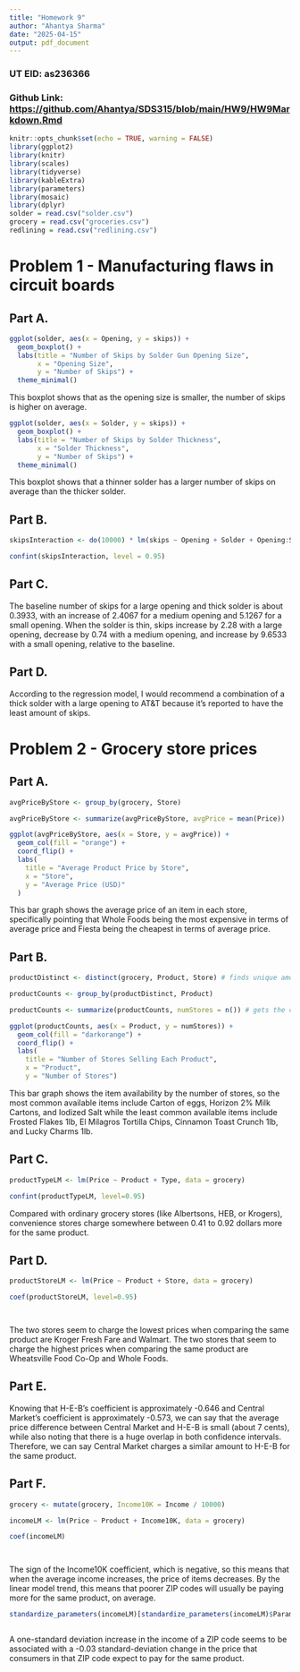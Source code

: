 ```yaml
---
title: "Homework 9"
author: "Ahantya Sharma"
date: "2025-04-15"
output: pdf_document
---
```


### UT EID: as236366

### Github Link: <https://github.com/Ahantya/SDS315/blob/main/HW9/HW9Markdown.Rmd>

```r
knitr::opts_chunk$set(echo = TRUE, warning = FALSE)
library(ggplot2)
library(knitr)
library(scales)
library(tidyverse)
library(kableExtra)
library(parameters)
library(mosaic)
library(dplyr)
solder = read.csv("solder.csv")
grocery = read.csv("groceries.csv")
redlining = read.csv("redlining.csv")
```

# Problem 1 - Manufacturing flaws in circuit boards

## Part A. 

```r

ggplot(solder, aes(x = Opening, y = skips)) +
  geom_boxplot() +
  labs(title = "Number of Skips by Solder Gun Opening Size",
       x = "Opening Size",
       y = "Number of Skips") +
  theme_minimal()


```

This boxplot shows that as the opening size is smaller, the number of skips is higher on average. 

```r

ggplot(solder, aes(x = Solder, y = skips)) +
  geom_boxplot() +
  labs(title = "Number of Skips by Solder Thickness",
       x = "Solder Thickness",
       y = "Number of Skips") +
  theme_minimal()


```

This boxplot shows that a thinner solder has a larger number of skips on average than the thicker solder. 

## Part B.

```r


skipsInteraction <- do(10000) * lm(skips ~ Opening + Solder + Opening:Solder, data = resample(solder))

confint(skipsInteraction, level = 0.95)

```

## Part C.

The baseline number of skips for a large opening and thick solder is about 0.3933, with an increase of 2.4067 for a medium opening and 5.1267 for a small opening. When the solder is thin, skips increase by 2.28 with a large opening, decrease by 0.74 with a medium opening, and increase by 9.6533 with a small opening, relative to the baseline.

## Part D.
According to the regression model, I would recommend a combination of a thick solder with a large opening to AT&T because it's reported to have the least amount of skips. 


# Problem 2 - Grocery store prices

## Part A. 

```r

avgPriceByStore <- group_by(grocery, Store)

avgPriceByStore <- summarize(avgPriceByStore, avgPrice = mean(Price))

ggplot(avgPriceByStore, aes(x = Store, y = avgPrice)) +
  geom_col(fill = "orange") +
  coord_flip() +
  labs(
    title = "Average Product Price by Store",
    x = "Store",
    y = "Average Price (USD)"
  )

```
This bar graph shows the average price of an item in each store, specifically pointing that Whole Foods being the most expensive in terms of average price and Fiesta being the cheapest in terms of average price. 

## Part B. 

```r

productDistinct <- distinct(grocery, Product, Store) # finds unique amount of products 

productCounts <- group_by(productDistinct, Product)

productCounts <- summarize(productCounts, numStores = n()) # gets the count for each product

ggplot(productCounts, aes(x = Product, y = numStores)) +
  geom_col(fill = "darkorange") +
  coord_flip() +
  labs(
    title = "Number of Stores Selling Each Product",
    x = "Product",
    y = "Number of Stores") 

```
This bar graph shows the item availability by the number of stores, so the most common available items include Carton of eggs, Horizon 2% Milk Cartons, and Iodized Salt while the least common available items include Frosted Flakes 1lb, El Milagros Tortilla Chips, Cinnamon Toast Crunch 1lb, and Lucky Charms 1lb. 

## Part C. 

```r
productTypeLM <- lm(Price ~ Product + Type, data = grocery)

confint(productTypeLM, level=0.95)

```

Compared with ordinary grocery stores (like Albertsons, HEB, or Krogers), convenience stores charge somewhere between 0.41 to 0.92 dollars more for the same product. 

## Part D. 

```r

productStoreLM <- lm(Price ~ Product + Store, data = grocery)

coef(productStoreLM, level=0.95)




```

The two stores seem to charge the lowest prices when comparing the same product are Kroger Fresh Fare and Walmart. The two stores that seem to charge the highest prices when comparing the same product are Wheatsville Food Co-Op and Whole Foods.  

## Part E. 

Knowing that H-E-B's coefficient is approximately -0.646 and Central Market's coefficient is approximately -0.573, we can say that the average price difference between Central Market and H-E-B is small (about 7 cents), while also noting that there is a huge overlap in both confidence intervals. Therefore, we can say Central Market charges a similar amount to H-E-B for the same product.

## Part F. 

```r

grocery <- mutate(grocery, Income10K = Income / 10000)

incomeLM <- lm(Price ~ Product + Income10K, data = grocery)

coef(incomeLM)




```


The sign of the Income10K coefficient, which is negative, so this means that when the average income increases, the price of items decreases. By the linear model trend, this means that poorer ZIP codes will usually be paying more for the same product, on average.

```r

standardize_parameters(incomeLM)[standardize_parameters(incomeLM)$Parameter == "Income10K", ]



```

A one-standard deviation increase in the income of a ZIP code seems to be associated with
a -0.03 standard-deviation change in the price that consumers in that ZIP code expect to pay for the same product. 